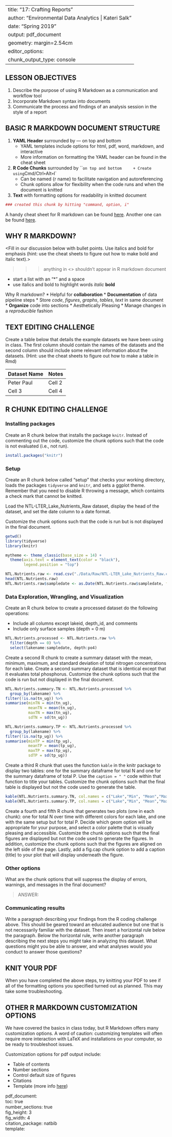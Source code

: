 
---
title: "17: Crafting Reports"
author: "Environmental Data Analytics | Kateri Salk"
date: "Spring 2019"
output: pdf_document
geometry: margin=2.54cm
editor_options: 
  chunk_output_type: console
---

## LESSON OBJECTIVES
1. Describe the purpose of using R Markdown as a communication and workflow tool
2. Incorporate Markdown syntax into documents
3. Communicate the process and findings of an analysis session in the style of a report

## BASIC R MARKDOWN DOCUMENT STRUCTURE

1. **YAML Header** surrounded by --- on top and bottom
    + YAML templates include options for html, pdf, word, markdown, and interactive
    + More information on formatting the YAML header can be found in the cheat sheet
2. **R Code Chunks** surrounded by ``` on top and bottom
    + Create using `Cmd/Ctrl` + `Alt` + `I`
    + Can be named {r name} to facilitate navigation and autoreferencing
    + Chunk options allow for flexibility when the code runs and when the document is knitted
3. **Text** with formatting options for readability in knitted document

```r
### created this chunk by hitting "command, option, i"
```


A handy cheat sheet for R markdown can be found [here](https://www.rstudio.com/wp-content/uploads/2015/03/rmarkdown-reference.pdf). Another one can be found [here](https://www.rstudio.com/wp-content/uploads/2015/02/rmarkdown-cheatsheet.pdf).

## WHY R MARKDOWN?

<Fill in our discussion below with bullet points. Use italics and bold for emphasis (hint: use the cheat sheets to figure out how to make bold and italic text).>

>>> anything in <> shouldn't appear in R markdown document 

* start a list with an "*" and a space 
* use italics and bold to highlight words 
*italic* 
**bold**

Why R markdown? 
* Helpful for **collaboration**
* **Documentation** of data pipeline steps
* Store *code*, *figures*, *graphs*, *tables*, *text* in same document 
* **Organize** code into sections 
* Aesthetically Pleasing
* Manage changes in a *reproducible* fashion 

## TEXT EDITING CHALLENGE

Create a table below that details the example datasets we have been using in class. The first column should contain the names of the datasets and the second column should include some relevant information about the datasets. (Hint: use the cheat sheets to figure out how to make a table in Rmd)

Dataset Name | Notes
------------ | -------------
Peter Paul   | Cell 2
Cell 3       | Cell 4 


## R CHUNK EDITING CHALLENGE
### Installing packages
Create an R chunk below that installs the package `knitr`. Instead of commenting out the code, customize the chunk options such that the code is not evaluated (i.e., not run). 

```r

install.packages("knitr")

```



### Setup
Create an R chunk below called "setup" that checks your working directory, loads the packages `tidyverse` and `knitr`, and sets a ggplot theme. Remember that you need to disable R throwing a message, which containts a check mark that cannot be knitted.

Load the NTL-LTER_Lake_Nutrients_Raw dataset, display the head of the dataset, and set the date column to a date format.

Customize the chunk options such that the code is run but is not displayed in the final document.

```r
getwd()
library(tidyverse)
library(knitr)

mytheme <- theme_classic(base_size = 14) +
  theme(axis.text = element_text(color = "black"), 
        legend.position = "top")
```

```r
NTL.Nutrients.raw <- read.csv("./Data/Raw/NTL-LTER_Lake_Nutrients_Raw.csv")
head(NTL.Nutrients.raw)
NTL.Nutrients.raw$sampledate <- as.Date(NTL.Nutrients.raw$sampledate, format = "%m/%d/%y")

```

### Data Exploration, Wrangling, and Visualization
Create an R chunk below to create a processed dataset do the following operations: 

* Include all columns except lakeid, depth_id, and comments
* Include only surface samples (depth = 0 m)

```r
NTL.Nutrients.processed <- NTL.Nutrients.raw %>% 
  filter(depth == 0) %>% 
  select(lakename:sampledate, depth:po4)
```


Create a second R chunk to create a summary dataset with the mean, minimum, maximum, and standard deviation of total nitrogen concentrations for each lake. Create a second summary dataset that is identical except that it evaluates total phosphorus. Customize the chunk options such that the code is run but not displayed in the final document. 

```r

NTL.Nutrients.summary.TN <- NTL.Nutrients.processed %>% 
  group_by(lakename) %>% 
filter(!is.na(tn_ug)) %>% 
summarise(minTN = min(tn_ug),
          meanTN = mean(tn_ug),
          maxTN = max(tn_ug), 
          sdTN = sd(tn_ug))

NTL.Nutrients.summary.TP <- NTL.Nutrients.processed %>% 
  group_by(lakename) %>% 
filter(!is.na(tp_ug)) %>% 
summarise(minTP = min(tp_ug),
          meanTP = mean(tp_ug),
          maxTP = max(tp_ug), 
          sdTP = sd(tp_ug))

```


Create a third R chunk that uses the function `kable` in the knitr package to display two tables: one for the summary dataframe for total N and one for the summary dataframe of total P. Use the `caption = " "` code within that function to title your tables. Customize the chunk options such that the final table is displayed but not the code used to generate the table. 

```r

kable(NTL.Nutrients.summary.TN, col.names = c("Lake","Min", "Mean","Max","Standard Deviation"), caption = "Total Nitrogen Summary Statistics")
kable(NTL.Nutrients.summary.TP, col.names = c("Lake","Min", "Mean","Max","Standard Deviation"), caption = "Total Phosphorus Summary Statistics")

```


Create a fourth and fifth R chunk that generates two plots (one in each chunk): one for total N over time with different colors for each lake, and one with the same setup but for total P. Decide which geom option will be appropriate for your purpose, and select a color palette that is visually pleasing and accessible. Customize the chunk options such that the final figures are displayed but not the code used to generate the figures. In addition, customize the chunk options such that the figures are aligned on the left side of the page. Lastly, add a fig.cap chunk option to add a caption (title) to your plot that will display underneath the figure.


### Other options
What are the chunk options that will suppress the display of errors, warnings, and messages in the final document? 

> ANSWER: 

### Communicating results
Write a paragraph describing your findings from the R coding challenge above. This should be geared toward an educated audience but one that is not necessarily familiar with the dataset. Then insert a horizontal rule below the paragraph. Below the horizontal rule, write another paragraph describing the next steps you might take in analyzing this dataset. What questions might you be able to answer, and what analyses would you conduct to answer those questions?

## KNIT YOUR PDF
When you have completed the above steps, try knitting your PDF to see if all of the formatting options you specified turned out as planned. This may take some troubleshooting. 

## OTHER R MARKDOWN CUSTOMIZATION OPTIONS
We have covered the basics in class today, but R Markdown offers many customization options. A word of caution: customizing templates will often require more interaction with LaTeX and installations on your computer, so be ready to troubleshoot issues.

Customization options for pdf output include: 

* Table of contents
* Number sections
* Control default size of figures
* Citations
* Template (more info [here](http://jianghao.wang/post/2017-12-08-rmarkdown-templates/))

pdf_document:  
    toc: true  
    number_sections: true  
    fig_height: 3  
    fig_width: 4  
    citation_package: natbib  
    template:  

